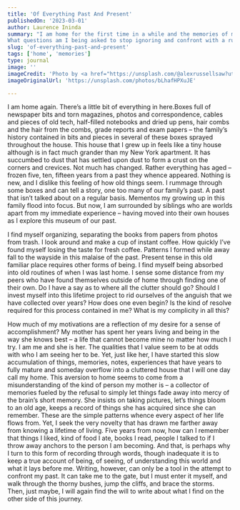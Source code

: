 ```yaml
---
title: 'Of Everything Past And Present'
publishedOn: '2023-03-01'
author: Laurence Ininda
summary: "I am home for the first time in a while and the memories of my childhood home have something to say about my being away.
What questions am I being asked to stop ignoring and confront with a ruthless honesty?"
slug: 'of-everything-past-and-present'
tags: ['home', 'memories']
type: journal
image: ''
imageCredit: 'Photo by <a href="https://unsplash.com/@alexrussellsaw?utm_source=unsplash&utm_medium=referral&utm_content=creditCopyText">Alex Russell-Saw</a> on <a href="https://unsplash.com/photos/bLhafHPXuJE?utm_source=unsplash&utm_medium=referral&utm_content=creditCopyText">Unsplash</a>'
imageOriginalUrl: 'https://unsplash.com/photos/bLhafHPXuJE'

---
```


I am home again.
There’s a little bit of everything in here.Boxes full of newspaper bits and torn magazines, photos and correspondence, cables and pieces of old tech, half-filled notebooks and dried up pens, hair combs and the hair from the combs, grade reports and exam papers – the family’s history contained in bits and pieces in several of these boxes sprayed throughout the house.
This house that I grew up in feels like a tiny house although is in fact much grander than my New York apartment.
It has succumbed to dust that has settled upon dust to form a crust on the corners and crevices.
Not much has changed.
Rather everything has aged – frozen five, ten, fifteen years from a past they whence appeared.
Nothing is new, and I dislike this feeling of how old things seem.
I rummage through some boxes and can tell a story, one too many of our family’s past.
A past that isn’t talked about on a regular basis.
Mementos my growing up in this family flood into focus.
But now, I am surrounded by siblings who are worlds apart from my immediate experience – having moved into their own houses as I explore this museum of our past.

I find myself organizing, separating the books from papers from photos from trash.
I look around and make a cup of instant coffee.
How quickly I’ve found myself losing the taste for fresh coffee.
Patterns I formed while away fall to the wayside in this malaise of the past.
Present tense in this old familiar place requires other forms of being.
I find myself being absorbed into old routines of when I was last home.
I sense some distance from my peers who have found themselves outside of home through finding one of their own.
Do I have a say as to where all the clutter should go? Should I invest myself into this lifetime project to rid ourselves of the anguish that we have collected over years? How does one even begin? Is the kind of resolve required for this process contained in me? What is my complicity in all this?

How much of my motivations are a reflection of my desire for a sense of accomplishment? My mother has spent her years living and being in the way she knows best – a life that cannot become mine no matter how much I try.
I am me and she is her.
The qualities that I value seem to be at odds with who I am seeing her to be.
Yet, just like her, I have started this slow accumulation of things, memories, notes, experiences that have years to fully mature and someday overflow into a cluttered house that I will one day call my home.
This aversion to home seems to come from a misunderstanding of the kind of person my mother is – a collector of memories fueled by the refusal to simply let things fade away into mercy of the brain’s short memory.
She insists on taking pictures, let’s things bloom to an old age, keeps a record of things she has acquired since she can remember.
These are the simple patterns whence every aspect of her life flows from.
Yet, I seek the very novelty that has drawn me farther away from knowing a lifetime of living.
Five years from now, how can I remember that things I liked, kind of food I ate, books I read, people I talked to if I throw away anchors to the person I am becoming.
And that, is perhaps why I turn to this form of recording through words, though inadequate it is to keep a true account of being, of seeing, of understanding this world and what it lays before me.
Writing, however, can only be a tool in the attempt to confront my past.
It can take me to the gate, but I must enter it myself, and walk through the thorny bushes, jump the cliffs, and brace the storms.
Then, just maybe, I will again find the will to write about what I find on the other side of this journey.
